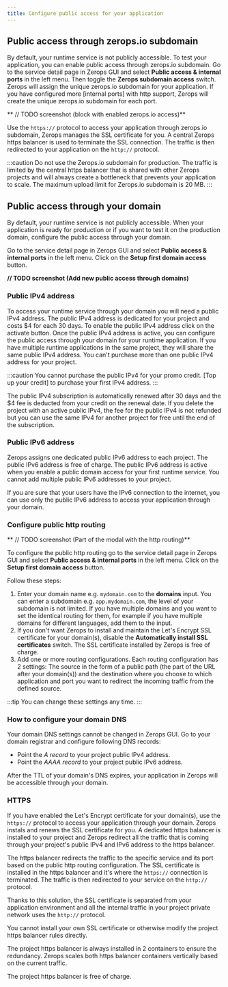 ```yaml
---
title: Configure public access for your application
---
```


## Public access through zerops.io subdomain
By default, your runtime service is not publicly accessible. 
To test your application, you can enable public access through zerops.io subdomain. Go to the service detail page in Zerops GUI and select **Public access & internal ports** in the left menu. Then toggle the **Zerops subdomain access** switch. Zerops will assign the unique zerops.io subdomain for your application. If you have configured more [internal ports] with http support, Zerops will create the unique zerops.io subdomain for each port.

** // TODO screenshot (block with enabled zerops.io access)**

Use the `https://` protocol to access your application through zerops.io subdomain, Zerops manages the SSL certificate for you. A central Zerops https balancer is used to terminate the SSL connection. The traffic is then redirected to your application on the `http://` protocol.

:::caution
Do not use the Zerops.io subdomain for production. The traffic is limited by the central https balancer that is shared with other Zerops projects and will always create a bottleneck that prevents your application to scale. The maximum upload limit for Zerops.io subdomain is 20 MB.
:::

## Public access through your domain
By default, your runtime service is not publicly accessible. When your application is ready for production or if you want to test it on the production domain, configure the public access through your domain.

Go to the service detail page in Zerops GUI and select **Public access & internal ports** in the left menu. Click on the **Setup first domain access** button. 

**// TODO screenshot (Add new public access through domains)**

### Public IPv4 address
To access your runtime service through your domain you will need a public IPv4 address. The public IPv4 address is dedicated for your project and costs $4 for each 30 days. To enable the public IPv4 address click on the activate button. Once the public IPv4 address is active, you can configure the public access through your domain for your runtime application. If you have multiple runtime applications in the same project, they will share the same public IPv4 address. You can't purchase more than one public IPv4 address for your project.

:::caution
You cannot purchase the public IPv4 for your promo credit. [Top up your credit] to purchase your first IPv4 address. 
:::

The public IPv4 subscription is automatically renewed after 30 days and the $4 fee is deducted from your credit on the renewal date. If you delete the project with an active public IPv4, the fee for the public IPv4 is not refunded but you can use the same IPv4 for another project for free until the end of the subscription.

### Public IPv6 address
Zerops assigns one dedicated public IPv6 address to each project. The public IPv6 address is free of charge. The public IPv6 address is active when you enable a public domain access for your first runtime service. You cannot add multiple public IPv6 addresses to your project.

If you are sure that your users have the IPv6 connection to the internet, you can use only the public IPv6 address to access your application through your domain.

### Configure public http routing

** // TODO screenshot (Part of the modal with the http routing)**

To configure the public http routing go to the service detail page in Zerops GUI and select **Public access & internal ports** in the left menu. Click on the **Setup first domain access** button. 

Follow these steps:

1. Enter your domain name e.g. `mydomain.com` to the **domains** input. You can enter a subdomain e.g. `app.mydomain.com`, the level of your subdomain is not limited. If you have multiple domains and you want to set the identical routing for them, for example if you have multiple domains for different languages, add them to the input. 
2. If you don't want Zerops to install and maintain the Let's Encrypt SSL certificate for your domain(s), disable the **Automatically install SSL certificates** switch. The SSL certificate installed by Zerops is free of charge.
3. Add one or more routing configurations. Each routing configuration has 2 settings: The source in the form of a public path (the part of the URL after your domain(s)) and the destination where you choose to which application and port you want to redirect the incoming traffic from the defined source.

:::tip
You can change these settings any time. 
:::

### How to configure your domain DNS
Your domain DNS settings cannot be changed in Zerops GUI. Go to your domain registrar and configure following DNS records:
* Point the *A record* to your project public IPv4 address.
* Point the *AAAA record* to your project public IPv6 address.

After the TTL of your domain's DNS expires, your application in Zerops will be accessible through your domain.

### HTTPS
If you have enabled the Let's Encrypt certificate for your domain(s), use the `https://` protocol to access your application through your domain. Zerops instals and renews the SSL certificate for you. A dedicated https balancer is installed to your project and Zerops redirect all the traffic that is coming through your project's public IPv4 and IPv6 address to the https balancer. 

The https balancer redirects the traffic to the specific service and its port based on the public http routing configuration. The SSL certificate is installed in the https balancer and it's where the `https://` connection is terminated. The traffic is then redirected to your service on the `http://` protocol. 

Thanks to this solution, the SSL certificate is separated from your application environment and all the internal traffic in your project private network uses the `http://` protocol.

You cannot install your own SSL certificate or otherwise modify the project https balancer rules directly. 

The project https balancer is always installed in 2 containers to ensure the redundancy. Zerops scales both https balancer containers vertically based on the current traffic.

The project https balancer is free of charge.



